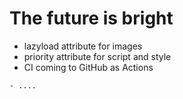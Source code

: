 # The future is bright

- lazyload attribute for images
- priority attribute for script and style
- CI coming to GitHub as Actions

```notes
- ....
```
